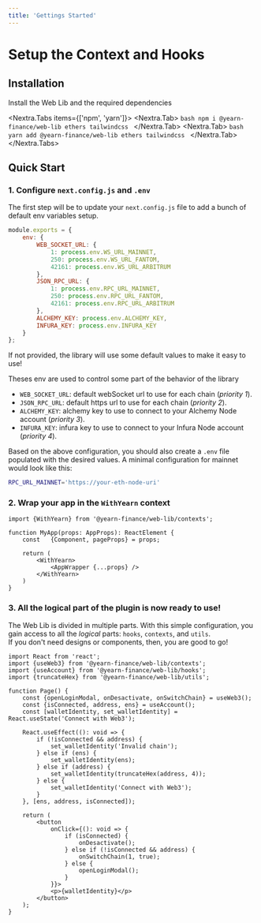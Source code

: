 ```yaml
---
title: 'Gettings Started'
---
```



# Setup the Context and Hooks
## Installation

Install the Web Lib and the required dependencies

<Nextra.Tabs items={['npm', 'yarn']}>
	<Nextra.Tab>
		```bash
		npm i @yearn-finance/web-lib ethers tailwindcss
		```
	</Nextra.Tab>
	<Nextra.Tab>
		```bash
		yarn add @yearn-finance/web-lib ethers tailwindcss
		```
	</Nextra.Tab>
</Nextra.Tabs>

## Quick Start

### 1. Configure `next.config.js` and `.env`
The first step will be to update your `next.config.js` file to add a bunch of default env variables setup.  

```js
module.exports = {
	env: {
		WEB_SOCKET_URL: {
			1: process.env.WS_URL_MAINNET,
			250: process.env.WS_URL_FANTOM,
			42161: process.env.WS_URL_ARBITRUM
		},
		JSON_RPC_URL: {
			1: process.env.RPC_URL_MAINNET,
			250: process.env.RPC_URL_FANTOM,
			42161: process.env.RPC_URL_ARBITRUM
		},
		ALCHEMY_KEY: process.env.ALCHEMY_KEY,
		INFURA_KEY: process.env.INFURA_KEY
	}
};
```

<Callout type="info" emoji="💡">
	If not provided, the library will use some default values to make it easy to use!
</Callout>

Theses env are used to control some part of the behavior of the library
- `WEB_SOCKET_URL`: default webSocket url to use for each chain (*priority 1*).
- `JSON_RPC_URL`: default https url to use for each chain (*priority 2*).
- `ALCHEMY_KEY`: alchemy key to use to connect to your Alchemy Node account (*priority 3*).
- `INFURA_KEY`: infura key to use to connect to your Infura Node account (*priority 4*).


Based on the above configuration, you should also create a `.env` file populated with the desired values. A minimal configuration for mainnet would look like this:
```bash
RPC_URL_MAINNET='https://your-eth-node-uri'
```


### 2. Wrap your app in the `WithYearn` context
```tsx
import {WithYearn} from '@yearn-finance/web-lib/contexts';

function MyApp(props: AppProps): ReactElement {
	const	{Component, pageProps} = props;

	return (
		<WithYearn>
			<AppWrapper {...props} />
		</WithYearn>
	)
}
```

### 3. All the logical part of the plugin is now ready to use!
The Web Lib is divided in multiple parts. With this simple configuration, you gain access to all the *logical* parts: `hooks`, `contexts`, and `utils`.   
If you don't need designs or components, then, you are good to go!


```tsx
import React from 'react';
import {useWeb3} from '@yearn-finance/web-lib/contexts';
import {useAccount} from '@yearn-finance/web-lib/hooks';
import {truncateHex} from '@yearn-finance/web-lib/utils';

function Page() {
	const {openLoginModal, onDesactivate, onSwitchChain} = useWeb3();
	const {isConnected, address, ens} = useAccount();
	const [walletIdentity, set_walletIdentity] = React.useState('Connect with Web3');
	
	React.useEffect((): void => {
		if (!isConnected && address) {
			set_walletIdentity('Invalid chain');
		} else if (ens) {
			set_walletIdentity(ens);
		} else if (address) {
			set_walletIdentity(truncateHex(address, 4));
		} else {
			set_walletIdentity('Connect with Web3');
		}
	}, [ens, address, isConnected]);

	return (
		<button
			onClick={(): void => {
				if (isConnected) {
					onDesactivate();
				} else if (!isConnected && address) {
					onSwitchChain(1, true);
				} else {
					openLoginModal();
				}
			}}>
			<p>{walletIdentity}</p>
		</button>
	);
}
```
